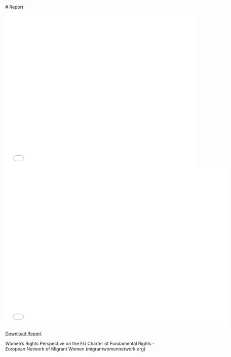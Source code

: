 
<Report>
# Report

<iframe src="/images/FULFIL_Report2024.pdf" width="600" height="500" frameborder="0"></iframe>
<embed src="/images/FULFIL_Report2024.pdf" type="application/pdf" width="700" height="500">

<a href="/images/FULFIL_Report2024.pdf" target="_blank">Download Report</a>

Women’s Rights Perspective on the EU Charter of Fundamental Rights - European Network of Migrant Women (migrantwomennetwork.org)

</Report>
